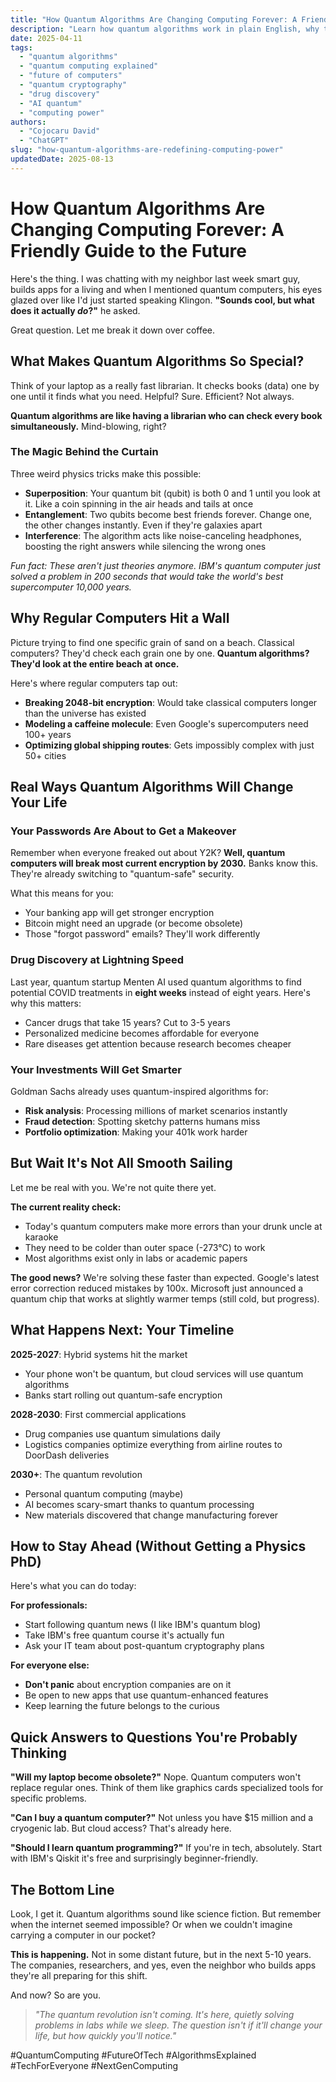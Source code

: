 ```yaml
---
title: "How Quantum Algorithms Are Changing Computing Forever: A Friendly Guide to the Future"
description: "Learn how quantum algorithms work in plain English, why they're faster than regular computers, and what they'll mean for your passwords, medicine, and daily life."
date: 2025-04-11
tags:
  - "quantum algorithms"
  - "quantum computing explained"
  - "future of computers"
  - "quantum cryptography"
  - "drug discovery"
  - "AI quantum"
  - "computing power"
authors:
  - "Cojocaru David"
  - "ChatGPT"
slug: "how-quantum-algorithms-are-redefining-computing-power"
updatedDate: 2025-08-13
---
```


# How Quantum Algorithms Are Changing Computing Forever: A Friendly Guide to the Future

Here's the thing. I was chatting with my neighbor last week smart guy, builds apps for a living and when I mentioned quantum computers, his eyes glazed over like I'd just started speaking Klingon. **"Sounds cool, but what does it actually *do*?"** he asked.

Great question. Let me break it down over coffee.

## What Makes Quantum Algorithms So Special?

Think of your laptop as a really fast librarian. It checks books (data) one by one until it finds what you need. Helpful? Sure. Efficient? Not always.

**Quantum algorithms are like having a librarian who can check every book simultaneously.** Mind-blowing, right?

### The Magic Behind the Curtain

Three weird physics tricks make this possible:

- **Superposition**: Your quantum bit (qubit) is both 0 and 1 until you look at it. Like a coin spinning in the air heads and tails at once
- **Entanglement**: Two qubits become best friends forever. Change one, the other changes instantly. Even if they're galaxies apart
- **Interference**: The algorithm acts like noise-canceling headphones, boosting the right answers while silencing the wrong ones

*Fun fact: These aren't just theories anymore. IBM's quantum computer just solved a problem in 200 seconds that would take the world's best supercomputer 10,000 years.*

## Why Regular Computers Hit a Wall

Picture trying to find one specific grain of sand on a beach. Classical computers? They'd check each grain one by one. **Quantum algorithms? They'd look at the entire beach at once.**

Here's where regular computers tap out:

- **Breaking 2048-bit encryption**: Would take classical computers longer than the universe has existed
- **Modeling a caffeine molecule**: Even Google's supercomputers need 100+ years
- **Optimizing global shipping routes**: Gets impossibly complex with just 50+ cities

## Real Ways Quantum Algorithms Will Change Your Life

### Your Passwords Are About to Get a Makeover

Remember when everyone freaked out about Y2K? **Well, quantum computers will break most current encryption by 2030.** Banks know this. They're already switching to "quantum-safe" security.

What this means for you:
- Your banking app will get stronger encryption
- Bitcoin might need an upgrade (or become obsolete)
- Those "forgot password" emails? They'll work differently

### Drug Discovery at Lightning Speed

Last year, quantum startup Menten AI used quantum algorithms to find potential COVID treatments in **eight weeks** instead of eight years. Here's why this matters:
- Cancer drugs that take 15 years? Cut to 3-5 years
- Personalized medicine becomes affordable for everyone
- Rare diseases get attention because research becomes cheaper

### Your Investments Will Get Smarter

Goldman Sachs already uses quantum-inspired algorithms for:
- **Risk analysis**: Processing millions of market scenarios instantly
- **Fraud detection**: Spotting sketchy patterns humans miss
- **Portfolio optimization**: Making your 401k work harder

## But Wait It's Not All Smooth Sailing

Let me be real with you. We're not quite there yet.

**The current reality check:**
- Today's quantum computers make more errors than your drunk uncle at karaoke
- They need to be colder than outer space (-273°C) to work
- Most algorithms exist only in labs or academic papers

**The good news?** We're solving these faster than expected. Google's latest error correction reduced mistakes by 100x. Microsoft just announced a quantum chip that works at slightly warmer temps (still cold, but progress).

## What Happens Next: Your Timeline

**2025-2027**: Hybrid systems hit the market
- Your phone won't be quantum, but cloud services will use quantum algorithms
- Banks start rolling out quantum-safe encryption

**2028-2030**: First commercial applications
- Drug companies use quantum simulations daily
- Logistics companies optimize everything from airline routes to DoorDash deliveries

**2030+**: The quantum revolution
- Personal quantum computing (maybe)
- AI becomes scary-smart thanks to quantum processing
- New materials discovered that change manufacturing forever

## How to Stay Ahead (Without Getting a Physics PhD)

Here's what you can do today:

**For professionals:**
- Start following quantum news (I like IBM's quantum blog)
- Take IBM's free quantum course it's actually fun
- Ask your IT team about post-quantum cryptography plans

**For everyone else:**
- **Don't panic** about encryption companies are on it
- Be open to new apps that use quantum-enhanced features
- Keep learning the future belongs to the curious

## Quick Answers to Questions You're Probably Thinking

**"Will my laptop become obsolete?"**
Nope. Quantum computers won't replace regular ones. Think of them like graphics cards specialized tools for specific problems.

**"Can I buy a quantum computer?"**
Not unless you have $15 million and a cryogenic lab. But cloud access? That's already here.

**"Should I learn quantum programming?"**
If you're in tech, absolutely. Start with IBM's Qiskit it's free and surprisingly beginner-friendly.

## The Bottom Line

Look, I get it. Quantum algorithms sound like science fiction. But remember when the internet seemed impossible? Or when we couldn't imagine carrying a computer in our pocket?

**This is happening.** Not in some distant future, but in the next 5-10 years. The companies, researchers, and yes, even the neighbor who builds apps they're all preparing for this shift.

And now? So are you.

> _"The quantum revolution isn't coming. It's here, quietly solving problems in labs while we sleep. The question isn't if it'll change your life, but how quickly you'll notice."_

#QuantumComputing #FutureOfTech #AlgorithmsExplained #TechForEveryone #NextGenComputing